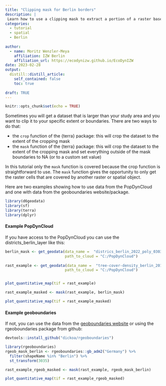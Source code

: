 ```yaml
---
title: "Clipping mask for Berlin borders"
description: |
 Learn how to use a clipping mask to extract a portion of a raster based on a template extent. In this example we show you how to clip a raster map to the extent and borders of Berlin boundaries.
categories:
  - tutorial
  - spatial
  - Berlin
  
author:
  - name: Moritz Wenzler-Meya    
    affiliation: IZW Berlin
    affiliation_url: https://ecodynizw.github.io/EcoDynIZW
date: 2023-02-28
output:
  distill::distill_article:
    self_contained: false
    toc: true
    
draft: TRUE
---
```


```r
knitr::opts_chunk$set(echo = TRUE)
```

Sometimes you will get a dataset that is larger than your study area and you want to clip it to your specific extent or boundaries. There are two ways to do that:

- the `crop` function of the {terra} package: this will crop the dataset to the extent of the cropping mask
- the `mask` function of the {terra} package: this will crop the dataset to the extent of the cropping mask and set everything outside of the mask boundaries to NA (or to a custom set value)

In this tutorial only the `mask` function is covered because the crop function is straightforward to use. The `mask` function gives the opportunity to only get the raster cells that are covered by another raster or spatial object. 

Here are two examples showing how to use data from the PopDynCloud and one with data from the geoboundaries website/package.

```r
library(d6geodata)
library(sf)
library(terra)
library(dplyr)
```

#### Example PopDynCloud

If you have access to the PopDynCloud you can use the districts_berlin_layer like this:

```r
berlin_mask <- get_geodata(data_name =  "districs_berlin_2022_poly_03035_gpkg",
                           path_to_cloud = "C:/PopDynCloud")
  
rast_example <- get_geodata(data_name =  "tree-cover-density_berlin_2018_10m_03035_tif",
                           path_to_cloud = "C:/PopDynCloud")


plot_quantitative_map(tif = rast_example)

rast_example_masked <- mask(rast_example, berlin_mask)

plot_quantitative_map(tif = rast_example_masked)

```

#### Example geoboundaries

If not, you can use the data from the [geoboundaries website](https://www.geoboundaries.org/) or using the rgeoboundaries package from github:

```r
devtools::install_github("dickoa/rgeoboundaries")
```


```r
library(rgeoboundaries)
rgeob_mask_berlin <- rgeoboundaries::gb_adm2("Germany") %>% 
  filter(shapeName %in% "Berlin") %>%
  st_transform(3035)

rast_example_rgeob_masked <- mask(rast_example, rgeob_mask_berlin)

plot_quantitative_map(tif = rast_example_rgeob_masked)
```

